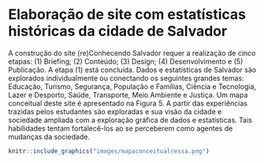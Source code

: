 # Elaboração de site com estatísticas históricas da cidade de Salvador

A construção do site (re)Conhecendo Salvador requer a realização de cinco etapas: (1) Briefing; (2) Conteúdo; (3) Design; (4) Desenvolvimento e (5) Publicação. A etapa (1) está concluída. Dados e estatísticas de Salvador são explorados individualmente ou conectando os seguintes grandes temas: Educação, Turismo, Segurança, População e Famílias, Ciência e Tecnologia, Lazer e Desporto, Saúde, Transporte, Meio Ambiente e Justiça. Um mapa conceitual deste site é apresentado na Figura 5. A partir das experiências trazidas pelos estudantes são exploradas e sua visão da cidade e sociedade ampliada com a exploração gráfica de dados e estatísticas. Tais habilidades tentam fortalecê-los ao se perceberem como agentes de mudanças da sociedade.

```r
knitr::include_graphics("images/mapaconceitualressa.png")
```
